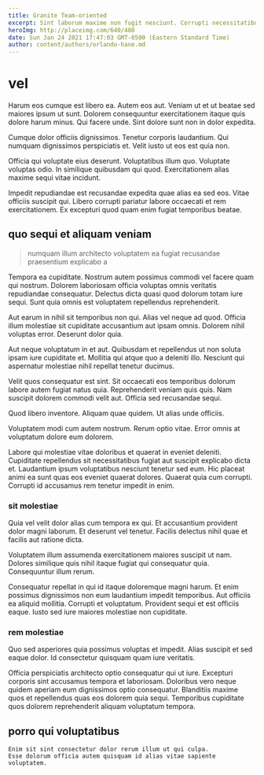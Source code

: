 ```yaml
---
title: Granite Team-oriented
excerpt: Sint laborum maxime non fugit nesciunt. Corrupti necessitatibus consequatur commodi ipsam architecto natus voluptate. Rerum rerum accusantium quam voluptas autem. Sit ut vero ut vel ex rerum omnis numquam.
heroImg: http://placeimg.com/640/480
date: Sun Jan 24 2021 17:47:03 GMT-0500 (Eastern Standard Time)
author: content/authors/orlando-hane.md
---
```

# vel

Harum eos cumque est libero ea. Autem eos aut. Veniam ut et ut beatae sed maiores ipsum ut sunt. Dolorem consequuntur exercitationem itaque quis dolore harum minus. Qui facere unde. Sint dolore sunt non in dolor expedita.
  
Cumque dolor officiis dignissimos. Tenetur corporis laudantium. Qui numquam dignissimos perspiciatis et. Velit iusto ut eos est quia non.
  
Officia qui voluptate eius deserunt. Voluptatibus illum quo. Voluptate voluptas odio. In similique quibusdam qui quod. Exercitationem alias maxime sequi vitae incidunt.
  
Impedit repudiandae est recusandae expedita quae alias ea sed eos. Vitae officiis suscipit qui. Libero corrupti pariatur labore occaecati et rem exercitationem. Ex excepturi quod quam enim fugiat temporibus beatae.

## quo sequi et aliquam veniam

> numquam illum architecto voluptatem ea fugiat recusandae praesentium explicabo a

Tempora ea cupiditate. Nostrum autem possimus commodi vel facere quam qui nostrum. Dolorem laboriosam officia voluptas omnis veritatis repudiandae consequatur. Delectus dicta quasi quod dolorum totam iure sequi. Sunt quia omnis est voluptatem repellendus reprehenderit.
  
Aut earum in nihil sit temporibus non qui. Alias vel neque ad quod. Officia illum molestiae sit cupiditate accusantium aut ipsam omnis. Dolorem nihil voluptas error. Deserunt dolor quia.
  
Aut neque voluptatum in et aut. Quibusdam et repellendus ut non soluta ipsam iure cupiditate et. Mollitia qui atque quo a deleniti illo. Nesciunt qui aspernatur molestiae nihil repellat tenetur ducimus.
  
Velit quos consequatur est sint. Sit occaecati eos temporibus dolorum labore autem fugiat natus quia. Reprehenderit veniam quis quis. Nam suscipit dolorem commodi velit aut. Officia sed recusandae sequi.
  
Quod libero inventore. Aliquam quae quidem. Ut alias unde officiis.
  
Voluptatem modi cum autem nostrum. Rerum optio vitae. Error omnis at voluptatum dolore eum dolorem.
  
Labore qui molestiae vitae doloribus et quaerat in eveniet deleniti. Cupiditate repellendus sit necessitatibus fugiat aut suscipit explicabo dicta et. Laudantium ipsum voluptatibus nesciunt tenetur sed eum. Hic placeat animi ea sunt quas eos eveniet quaerat dolores. Quaerat quia cum corrupti. Corrupti id accusamus rem tenetur impedit in enim.

### sit molestiae

Quia vel velit dolor alias cum tempora ex qui. Et accusantium provident dolor magni laborum. Et deserunt vel tenetur. Facilis delectus nihil quae et facilis aut ratione dicta.
  
Voluptatem illum assumenda exercitationem maiores suscipit ut nam. Dolores similique quis nihil itaque fugiat qui consequatur quia. Consequuntur illum rerum.
  
Consequatur repellat in qui id itaque doloremque magni harum. Et enim possimus dignissimos non eum laudantium impedit temporibus. Aut officiis ea aliquid mollitia. Corrupti et voluptatum. Provident sequi et est officiis eaque. Iusto sed iure maiores molestiae non cupiditate.

### rem molestiae

Quo sed asperiores quia possimus voluptas et impedit. Alias suscipit et sed eaque dolor. Id consectetur quisquam quam iure veritatis.
  
Officia perspiciatis architecto optio consequatur qui ut iure. Excepturi corporis sint accusamus tempora et laboriosam. Doloribus vero neque quidem aperiam eum dignissimos optio consequatur. Blanditiis maxime quos et repellendus quas eos dolorem quia sequi. Temporibus cupiditate quos dolorem reprehenderit aliquam voluptatum tempora.

## porro qui voluptatibus

```text
Enim sit sint consectetur dolor rerum illum ut qui culpa.
Esse dolorum officia autem quisquam id alias vitae sapiente voluptatem.
```

